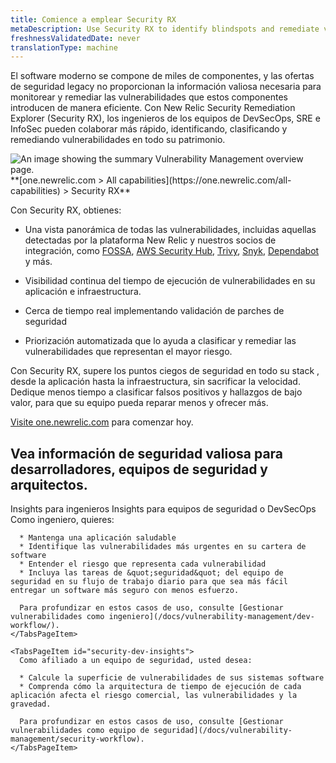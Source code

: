 ```yaml
---
title: Comience a emplear Security RX
metaDescription: Use Security RX to identify blindspots and remediate vulnerabilities.
freshnessValidatedDate: never
translationType: machine
---
```


El software moderno se compone de miles de componentes, y las ofertas de seguridad legacy no proporcionan la información valiosa necesaria para monitorear y remediar las vulnerabilidades que estos componentes introducen de manera eficiente. Con New Relic Security Remediation Explorer (Security RX), los ingenieros de los equipos de DevSecOps, SRE e InfoSec pueden colaborar más rápido, identificando, clasificando y remediando vulnerabilidades en todo su patrimonio.

<img title="Vulnerability Management overview" alt="An image showing the summary Vulnerability Management overview page." src="/images/security_screenshot-full_security-overview.webp" />

<figcaption>
  <DNT>
    **[one.newrelic.com &gt; All capabilities](https://one.newrelic.com/all-capabilities) &gt; Security RX**
  </DNT>
</figcaption>

Con Security RX, obtienes:

* Una vista panorámica de todas las vulnerabilidades, incluidas aquellas detectadas por la plataforma New Relic y nuestros socios de integración, como [FOSSA](docs/vulnerability-management/integrations/fossa/), [AWS Security Hub](docs/vulnerability-management/integrations/aws/), [Trivy](/docs/vulnerability-management/integrations/trivy), [Snyk](docs/vulnerability-management/integrations/snyk/), [Dependabot](install/vm/) y más.

* Visibilidad continua del tiempo de ejecución de vulnerabilidades en su aplicación e infraestructura.

* Cerca de tiempo real implementando validación de parches de seguridad

* Priorización automatizada que lo ayuda a clasificar y remediar las vulnerabilidades que representan el mayor riesgo.

Con Security RX, supere los puntos ciegos de seguridad en todo su stack , desde la aplicación hasta la infraestructura, sin sacrificar la velocidad. Dedique menos tiempo a clasificar falsos positivos y hallazgos de bajo valor, para que su equipo pueda reparar menos y ofrecer más.

[Visite one.newrelic.com](https://one.newrelic.com/vulnerability-management) para comenzar hoy.

## Vea información de seguridad valiosa para desarrolladores, equipos de seguridad y arquitectos.

<Tabs>
  <TabsBar>
    <TabsBarItem id="developer-insights">Insights para ingenieros</TabsBarItem> <TabsBarItem id="security-dev-insights">Insights para equipos de seguridad o DevSecOps</TabsBarItem>
  </TabsBar>

  <TabsPages>
    <TabsPageItem id="developer-insights">
      Como ingeniero, quieres:

      * Mantenga una aplicación saludable
      * Identifique las vulnerabilidades más urgentes en su cartera de software
      * Entender el riesgo que representa cada vulnerabilidad
      * Incluya las tareas de &quot;seguridad&quot; del equipo de seguridad en su flujo de trabajo diario para que sea más fácil entregar un software más seguro con menos esfuerzo.

      Para profundizar en estos casos de uso, consulte [Gestionar vulnerabilidades como ingeniero](/docs/vulnerability-management/dev-workflow/).
    </TabsPageItem>

    <TabsPageItem id="security-dev-insights">
      Como afiliado a un equipo de seguridad, usted desea:

      * Calcule la superficie de vulnerabilidades de sus sistemas software
      * Comprenda cómo la arquitectura de tiempo de ejecución de cada aplicación afecta el riesgo comercial, las vulnerabilidades y la gravedad.

      Para profundizar en estos casos de uso, consulte [Gestionar vulnerabilidades como equipo de seguridad](/docs/vulnerability-management/security-workflow).
    </TabsPageItem>
  </TabsPages>
</Tabs>